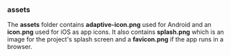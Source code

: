 ### assets

The **assets** folder contains **adaptive-icon.png** used for Android and an **icon.png** used for iOS as app icons. It also contains **splash.png** which is an image for the project's splash screen and a **favicon.png** if the app runs in a browser.
